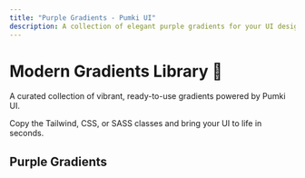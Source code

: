 ```yaml
---
title: "Purple Gradients - Pumki UI"
description: A collection of elegant purple gradients for your UI design needs.
---
```



# Modern Gradients Library 🎨

A curated collection of vibrant, ready-to-use gradients powered by Pumki UI.

<Callout>Copy the Tailwind, CSS, or SASS classes and bring your UI to life in seconds.</Callout>

## Purple Gradients

<div>
  <GradientList category="Purple" />
</div>